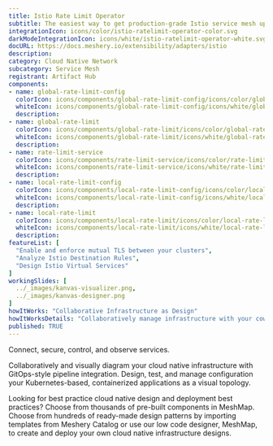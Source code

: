 ```yaml
---
title: Istio Rate Limit Operator
subtitle: The easiest way to get production-grade Istio service mesh up and running
integrationIcon: icons/color/istio-ratelimit-operator-color.svg
darkModeIntegrationIcon: icons/white/istio-ratelimit-operator-white.svg
docURL: https://docs.meshery.io/extensibility/adapters/istio
description: 
category: Cloud Native Network
subcategory: Service Mesh
registrant: Artifact Hub
components: 
- name: global-rate-limit-config
  colorIcon: icons/components/global-rate-limit-config/icons/color/global-rate-limit-config-color.svg
  whiteIcon: icons/components/global-rate-limit-config/icons/white/global-rate-limit-config-white.svg
  description: 
- name: global-rate-limit
  colorIcon: icons/components/global-rate-limit/icons/color/global-rate-limit-color.svg
  whiteIcon: icons/components/global-rate-limit/icons/white/global-rate-limit-white.svg
  description: 
- name: rate-limit-service
  colorIcon: icons/components/rate-limit-service/icons/color/rate-limit-service-color.svg
  whiteIcon: icons/components/rate-limit-service/icons/white/rate-limit-service-white.svg
  description: 
- name: local-rate-limit-config
  colorIcon: icons/components/local-rate-limit-config/icons/color/local-rate-limit-config-color.svg
  whiteIcon: icons/components/local-rate-limit-config/icons/white/local-rate-limit-config-white.svg
  description: 
- name: local-rate-limit
  colorIcon: icons/components/local-rate-limit/icons/color/local-rate-limit-color.svg
  whiteIcon: icons/components/local-rate-limit/icons/white/local-rate-limit-white.svg
  description: 
featureList: [
  "Enable and enforce mutual TLS between your clusters",
  "Analyze Istio Destination Rules",
  "Design Istio Virtual Services"
]
workingSlides: [
  ../_images/kanvas-visualizer.png,
  ../_images/kanvas-designer.png
]
howItWorks: "Collaborative Infrastructure as Design"
howItWorksDetails: "Collaboratively manage infrastructure with your coworkers synchronously sharing the same designs."
published: TRUE
---
```

<p>
Connect, secure, control, and observe services.
</p>
<p>
    Collaboratively and visually diagram your cloud native infrastructure with GitOps-style pipeline integration. Design, test, and manage configuration your Kubernetes-based, containerized applications as a visual topology.
</p>
<p>
    Looking for best practice cloud native design and deployment best practices? Choose from thousands of pre-built components in MeshMap. Choose from hundreds of ready-made design patterns by importing templates from Meshery Catalog or use our low code designer, MeshMap, to create and deploy your own cloud native infrastructure designs.
</p>
